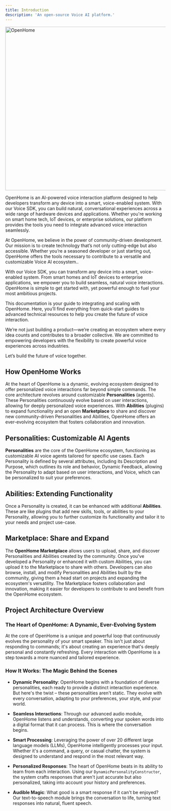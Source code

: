 ```yaml
---
title: Introduction
description: 'An open-source Voice AI platform.'
---
```


<a href='https://openhome.xyz/' target='_blank'>
    <img src='openhome_icons/dashboard_icons/intro.png' alt='OpenHome' width='512' height='512' />
</a>

OpenHome is an AI-powered voice interaction platform designed to help developers transform any device into a smart, voice-enabled system. With our Voice SDK, you can build natural, conversational experiences across a wide range of hardware devices and applications. Whether you're working on smart home tech, IoT devices, or enterprise solutions, our platform provides the tools you need to integrate advanced voice interaction seamlessly.

At OpenHome, we believe in the power of community-driven development. Our mission is to create technology that’s not only cutting-edge but also accessible. Whether you’re a seasoned developer or just starting out, OpenHome offers the tools necessary to contribute to a versatile and customizable Voice AI ecosystem..

With our Voice SDK, you can transform any device into a smart, voice-enabled system. From smart homes and IoT devices to enterprise applications, we empower you to build seamless, natural voice interactions. OpenHome is simple to get started with, yet powerful enough to fuel your most ambitious projects.

This documentation is your guide to integrating and scaling with OpenHome. Here, you’ll find everything from quick-start guides to advanced technical resources to help you create the future of voice interaction.

We’re not just building a product—we’re creating an ecosystem where every idea counts and contributes to a broader collective. We are committed to empowering developers with the flexibility to create powerful voice experiences across industries.

Let’s build the future of voice together.

## How OpenHome Works

At the heart of OpenHome is a dynamic, evolving ecosystem designed to offer personalized voice interactions far beyond simple commands. The core architecture revolves around customizable **Personalities** (agents). These Personalities continuously evolve based on user interactions, allowing for deeply personalized voice experiences. With **Abilities** (plugins) to expand functionality and an open **Marketplace** to share and discover new community-driven Personalities and Abilities, OpenHome offers an ever-evolving ecosystem that fosters collaboration and innovation.

## Personalities: Customizable AI Agents

**Personalities** are the core of the OpenHome ecosystem, functioning as customizable AI voice agents tailored for specific use cases. Each Personality is defined by several attributes, including its Description and Purpose, which outlines its role and behavior, Dynamic Feedback, allowing the Personality to adapt based on user interactions, and Voice, which can be personalized to suit your preferences.

## Abilities: Extending Functionality

Once a Personality is created, it can be enhanced with additional **Abilities**. These are like plugins that add new skills, tools, or abilities to your Personality, allowing you to further customize its functionality and tailor it to your needs and project use-case.

## Marketplace: Share and Expand

The **OpenHome Marketplace** allows users to upload, share, and discover Personalities and Abilities created by the community. Once you've developed a Personality or enhanced it with custom Abilities, you can upload it to the Marketplace to share with others. Developers can also browse, install, and modify Personalities and Abilities built by the community, giving them a head start on projects and expanding the ecosystem's versatility. The Marketplace fosters collaboration and innovation, making it easier for developers to contribute to and benefit from the OpenHome ecosystem.

## Project Architecture Overview

### The Heart of OpenHome: A Dynamic, Ever-Evolving System

At the core of OpenHome is a unique and powerful loop that continuously evolves the personality of your smart speaker. This isn't just about responding to commands; it's about creating an experience that's deeply personal and constantly refreshing. Every interaction with OpenHome is a step towards a more nuanced and tailored experience.

### How It Works: The Magic Behind the Scenes

- **Dynamic Personality**: OpenHome begins with a foundation of diverse personalities, each ready to provide a distinct interaction experience. But here's the twist – these personalities aren't static. They evolve with every conversation, adapting to your preferences, your style, and your world.
  
- **Seamless Interactions**: Through our advanced audio module, OpenHome listens and understands, converting your spoken words into a digital format that it can process. This is where the conversation begins.

- **Smart Processing**: Leveraging the power of over 20 different large language models (LLMs), OpenHome intelligently processes your input. Whether it's a command, a query, or casual chatter, the system is designed to understand and respond in the most relevant way.

- **Personalized Responses**: The heart of OpenHome beats in its ability to learn from each interaction. Using our `DynamicPersonalityConstructor`, the system crafts responses that aren't just accurate but also personalized, taking into account your history and preferences.

- **Audible Magic**: What good is a smart response if it can't be enjoyed? Our text-to-speech module brings the conversation to life, turning text responses into natural, fluent speech.

